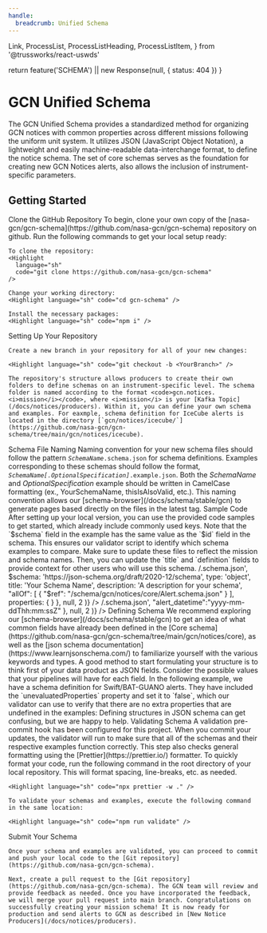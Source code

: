 ```yaml
---
handle:
  breadcrumb: Unified Schema
---
```


  Link,
  ProcessList,
  ProcessListHeading,
  ProcessListItem,
} from '@trussworks/react-uswds'



  return feature('SCHEMA') || new Response(null, { status: 404 })
}

# GCN Unified Schema

The GCN Unified Schema provides a standardized method for organizing GCN notices with common properties across different missions following the uniform unit system. It utilizes JSON (JavaScript Object Notation), a lightweight and easily machine-readable data-interchange format, to define the notice schema. The set of core schemas serves as the foundation for creating new GCN Notices alerts, also allows the inclusion of instrument-specific parameters.

## Getting Started

<ProcessList>
  <ProcessListItem>
    <ProcessListHeading type="h3">Clone the GitHub Repository</ProcessListHeading>
    To begin, clone your own copy of the [nasa-gcn/gcn-schema](https://github.com/nasa-gcn/gcn-schema) repository on github. Run the following commands to get your local setup ready:
    
    To clone the repository:
    <Highlight
      language="sh"
      code="git clone https://github.com/nasa-gcn/gcn-schema"
    />

    Change your working directory:
    <Highlight language="sh" code="cd gcn-schema" />

    Install the necessary packages:
    <Highlight language="sh" code="npm i" />

  </ProcessListItem>
  <ProcessListItem>
  <ProcessListHeading type="h3">Setting Up Your Repository</ProcessListHeading>

    Create a new branch in your repository for all of your new changes:

    <Highlight language="sh" code="git checkout -b <YourBranch>" />

    The repository's structure allows producers to create their own folders to define schemas on an instrument-specific level. The schema folder is named according to the format <code>gcn.notices.<i>mission</i></code>, where <i>mission</i> is your [Kafka Topic](/docs/notices/producers). Within it, you can define your own schema and examples. For eaxmple, schema definition for IceCube alerts is located in the directory [`gcn/notices/icecube/`](https://github.com/nasa-gcn/gcn-schema/tree/main/gcn/notices/icecube).

  </ProcessListItem>
  <ProcessListItem>
    <ProcessListHeading type="h3">Schema File Naming</ProcessListHeading>
    Naming convention for your new schema files should follow the pattern <code><i>SchemaName</i>.schema.json</code> for schema definitions. 
    Examples corresponding to these schemas should follow the format, <code><i>SchemaName[.OptionalSpecification]</i>.example.json</code>. Both the <i>SchemaName</i> and <i>OptionalSpecification</i> example should be written in CamelCase formatting (ex., YourSchemaName, thisIsAlsoValid, etc.). This naming convention allows our [schema-browser](/docs/schema/stable/gcn) to generate pages based directly on the files in the latest tag.
  </ProcessListItem>
  <ProcessListItem>
    <ProcessListHeading type="h3">Sample Code</ProcessListHeading>
    After setting up your local version, you can use the provided code samples to get started, which already include commonly used keys. Note that the `$schema` field in the example has the same value as the `$id` field in the schema. 
    This ensures our validator script to identify which schema examples to compare. Make sure to update these files to reflect the mission and schema names. Then, you can update the `title` and `definition` fields to provide context for other users who will use this schema.
    <Tabs>
      <Tab label="Sample.schema.json">
        <Highlight
          language="json"
          code={JSON.stringify(
            {
              $id: 'https://gcn.nasa.gov/schema/gcn/notices/<mission>/<schema name>.schema.json',
              $schema: 'https://json-schema.org/draft/2020-12/schema',
              type: 'object',
              title: 'Your Schema Name',
              description: 'A description for your schema',
              "allOf": [
                {
                "$ref": "/schema/gcn/notices/core/Alert.schema.json"
                }
              ],
              properties: {
              }
            },
            null,
            2
          )}
        />
      </Tab>
      <Tab label="Sample.example.json">
        <Highlight
          language="json"
          code={JSON.stringify(
            {
              $schema:'https://gcn.nasa.gov/schema/gcn/notices/<mission>/<schema name>.schema.json',
              "alert_datetime":"yyyy-mm-ddThh:mm:ssZ"
            },
            null,
            2
          )}
        />
      </Tab>
    </Tabs>
</ProcessListItem>
<ProcessListItem>
  <ProcessListHeading type="h3">Defining Schema</ProcessListHeading>
    We recommend exploring our [schema-browser](/docs/schema/stable/gcn) to get an idea of what common fields have already been defined in the [Core schema](https://github.com/nasa-gcn/gcn-schema/tree/main/gcn/notices/core), as well as the [json schema documentation](https://www.learnjsonschema.com/) to familiarize yourself with the various keywords and types. A good method to start formulating your structure is to think first of your data product as JSON fields. Consider the possible values that your pipelines will have for each field. In the following example, we have a schema definition for Swift/BAT-GUANO alerts. They have included the `unevaluatedProperties` property and set it to `false`, which our validator can use to verify that there are no extra properties that are undefined in the examples:
    <Tabs>
      <Tab label="Alert.schema.json">
        <Highlight
          language="json"
          code={JSON.stringify(
            {
              "$id": "https://gcn.nasa.gov/schema/gcn/notices/swift/bat/guano/alert.schema.json",
              "$schema": "https://json-schema.org/draft/2020-12/schema",
              "title": "Swift/BAT-GUANO Alert",
              "description": "Candidate gamma-ray transient reported from the BAT-GUANO targeted search",
              "type": "object",
              "allOf": [
                {
                  "$ref": "/schema/gcn/notices/core/Alert.schema.json"
                },
                {
                  "$ref": "/schema/gcn/notices/core/Event.schema.json"
                },
                {
                  "$ref": "/schema/gcn/notices/core/DateTime.schema.json"
                },
                {
                  "$ref": "/schema/gcn/notices/core/Localization.schema.json"
                },
                {
                  "$ref": "/schema/gcn/notices/core/Statistics.schema.json"
                },
                {
                  "$ref": "/schema/gcn/notices/core/Reporter.schema.json"
                },
                {
                  "$ref": "/schema/gcn/notices/core/AdditionalInfo.schema.json"
                }
              ],
              "properties": {
                "$schema": true,
                "follow_up_event": {
                  "type": "string",
                  "description": "Name or trigger time of the external trigger that launched the search."
                },
                "follow_up_type": {
                  "type": "string",
                  "description": "Type of external trigger that launched the search, eg GW, neutrino, etc."
                }
              },
              "unevaluatedProperties": false
            },
            null,
            2
          )}
        />
      </Tab>
      <Tab label="Alert.example.json">
        <Highlight
          language="json"
          code={JSON.stringify(
            {
              "$schema": "https://gcn.nasa.gov/schema/gcn/notices/swift/bat/guano/alert.schema.json",
              "mission": "Swift",
              "instrument": "BAT-GUANO",
              "messenger": "EM",
              "record_number": 1,
              "alert_datetime": "2023-01-01T03:24:36.0Z",
              "alert_tense": "current",
              "alert_type": "initial",
              "trigger_time": "2022-12-31T21:46:05.13Z",
              "rate_snr": 15.8,
              "rate_duration": 0.256,
              "rate_energy_range": [15, 350],
              "classification": { "GRB": 1 },
              "far": 0.00001,
              "follow_up_event": "Fermi 694215970",
              "follow_up_type": "GRB",
              "data_archive_page": "https://guano.swift.psu.edu/trigger_report?id=694215995",
              "id": ["694215995"]
            },
            null,
            2
          )}
        />
      </Tab>
    </Tabs>
    Defining structures in JSON schema can get confusing, but we are happy to help.
  </ProcessListItem>
  <ProcessListItem>
    <ProcessListHeading type="h3">Validating Schema</ProcessListHeading>
    A validation pre-commit hook has been configured for this project. When you commit your updates, the validator will run to make sure that all of the schemas and their respective examples function correctly. This step also checks general formatting using the [Prettier](https://prettier.io/) formatter. To quickly format your code, run the following command in the root directory of your local repository. This will format spacing, line-breaks, etc. as needed.
    
    <Highlight language="sh" code="npx prettier -w ." />

    To validate your schemas and examples, execute the following command in the same location:

    <Highlight language="sh" code="npm run validate" />

  </ProcessListItem>
  <ProcessListItem>
    <ProcessListHeading type="h3">Submit Your Schema</ProcessListHeading>
    
    Once your schema and examples are validated, you can proceed to commit and push your local code to the [Git repository](https://github.com/nasa-gcn/gcn-schema).

    Next, create a pull request to the [Git repository](https://github.com/nasa-gcn/gcn-schema). The GCN team will review and provide feedback as needed. Once you have incorporated the feedback, we will merge your pull request into main branch. Congratulations on successfully creating your mission schema! It is now ready for production and send alerts to GCN as described in [New Notice Producers](/docs/notices/producers).

  </ProcessListItem>
</ProcessList>
